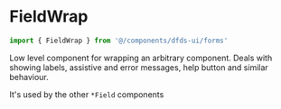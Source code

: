 
<Meta title="Hydro UI/Forms/FieldWrap" component={FieldWrap} />

# FieldWrap

```jsx
import { FieldWrap } from '@/components/dfds-ui/forms'
```

Low level component for wrapping an arbitrary component. Deals with showing labels, assistive and error messages, help button and similar behaviour.

It's used by the other `*Field` components

<Preview gray>
  <Story name="Usage" story={Usage} />
</Preview>

<Props story="Usage" />
